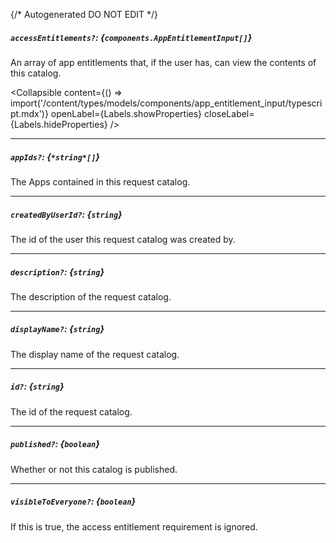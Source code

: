 {/* Autogenerated DO NOT EDIT  */}

##### `accessEntitlements?`: *{`components.AppEntitlementInput[]`}*
An array of app entitlements that, if the user has, can view the contents of this catalog.

<Collapsible content={() => import('/content/types/models/components/app_entitlement_input/typescript.mdx')} openLabel={Labels.showProperties} closeLabel={Labels.hideProperties} />


---
##### `appIds?`: *{`*string*[]`}*
The Apps contained in this request catalog.

---
##### `createdByUserId?`: *{`string`}*
The id of the user this request catalog was created by.

---
##### `description?`: *{`string`}*
The description of the request catalog.

---
##### `displayName?`: *{`string`}*
The display name of the request catalog.

---
##### `id?`: *{`string`}*
The id of the request catalog.

---
##### `published?`: *{`boolean`}*
Whether or not this catalog is published.

---
##### `visibleToEveryone?`: *{`boolean`}*
If this is true, the access entitlement requirement is ignored.


